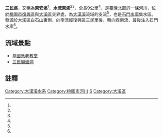 {{Infobox river
| river_name = 三民溪
| other_name = 東安溪
| native_name = 水流東溪
| image_name = 
| image_size = 
| caption    = 
| origin     = 白石山東側
| mouth      = 阿姆坪
| progression = [[大漢溪|大漢溪]]（[[石門水庫_(台灣)|石門水庫]]）
| basin_countries = 
| location  = [[桃園市|桃園市]][[大溪區|大溪區]]、[[復興區_(臺灣)|復興區]]
| length    = {{convert|9|km|0}}
| elevation = {{convert|550|m|0}}
| mouth_elevation = {{convert|240|m|0}}
| discharge = 
| watershed = 
}}
'''三民溪'''，又稱為'''東安溪'''<ref name="增建親水設施 東安溪好休閒"/>、'''水流東溪'''<ref name="三民概述"/><ref name="三民簡介"/>，全長9公里<ref name="觀光景點"/>，是[[臺灣北部|臺灣北部]]的一條[[河川|河川]]，位於[[桃園市|桃園市]][[復興區_(臺灣)|復興區]]與[[大溪區|大溪區]]交界處，為[[大漢溪|大漢溪]]流域的支流<ref name="增建親水設施 東安溪好休閒"/>，也是[[石門水庫_(臺灣)|石門水庫]]集水區。發源於大溪區白石山東側，向南流經復興區[[三民里_(復興區)|三民里]]後，轉向西南流，最後注入石門水庫<ref name="三民簡介"/>。

== 流域景點 ==
*[[基國派老教堂|基國派老教堂]]
*[[三民蝙蝠洞|三民蝙蝠洞]]

== 註釋 ==
{{Reflist| refs=

<ref name="觀光景點">{{cite web|language=zh-tw|url=http://www.sames.tyc.edu.tw/tuba/c/c-6.htm|title=觀光景點|author=|publisher=桃園縣三民國小|date=|accessdate=2014-05-29}}</ref>

<ref name="三民概述">{{cite web|language=zh-tw|url=http://www.sames.tyc.edu.tw/18/page1.htm|title=三民簡介|author=|publisher=桃園縣三民國小|date=|accessdate=2014-05-29}}</ref>

<ref name="增建親水設施 東安溪好休閒">{{cite web|language=zh-tw|url=http://www.stm.org.tw/newstm/shop/news/%E4%BC%91%E9%96%92/094/9402/940320%E5%A2%9E%E5%BB%BA%E8%A6%AA%E6%B0%B4%E8%A8%AD%E6%96%BD%E6%9D%B1%E5%AE%89%E6%BA%AA%E5%A5%BD%E4%BC%91%E9%96%92.htm|title=增建親水設施 東安溪好休閒|author=記者陳大鵬／桃園報導|publisher=民生報|date=2005-03-18|accessdate=2014-05-29}}</ref>

<ref name="三民簡介">{{cite web|language=zh-tw|url=http://www.sames.tyc.edu.tw/tuba/a/a-1.htm|title=三民簡介|author=|publisher=桃園縣三民國小|date=|accessdate=2014-05-29}}</ref>

}}

{{淡水河}}

[[Category:大漢溪水系|Category:大漢溪水系]]
[[Category:桃園市河川|Category:桃園市河川]]
[[Category:復興區_(臺灣)|S]]
[[Category:大溪區|Category:大溪區]]